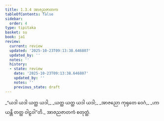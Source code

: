 ```yaml
---
title: 1.3.4 အာဇညဇာတက
tableOfContents: false
sidebar:
  order: 4
type: tipitaka
basket: su
book: ja1
review:
  current: review
  updated: '2025-10-23T09:13:38.646807'
  updated_by: ''
  notes: ''
  history:
  - state: review
    date: '2025-10-23T09:13:38.646807'
    updated_by: ''
    notes: ''
    previous_state: draft
---
```



<ReviewStatus review={frontmatter.review} showDetails={true} />

<HypothesisAnnotation frontmatter={frontmatter} />

<DynamicBreadcrumb />

<Division number="24" book="ja1" e="ch" v="22" p="6">

<Paragraph number="52" type="verses" book="ja1">
_“ယဒါ ယဒါ ယတ္ထ ယဒါ,_  
_ယတ္ထ ယတ္ထ ယဒါ ယဒါ;_  
_အာဇညော ကုရုတေ ဝေဂံ,_  
_ဟာယန္တိ တတ္ထ ဝါဠဝါ”တိ._  


</Paragraph>
</Division>

<Paragraph number="53" type="center" book="ja1">
အာဇညဇာတကံ စတုတ္ထံ.
</Paragraph>